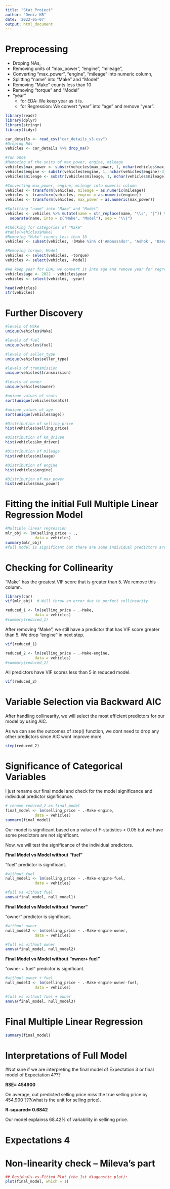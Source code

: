 ```yaml
---
title: "Stat_Project"
author: "Deniz KB"
date: '2022-05-07'
output: html_document
---
```


# Preprocessing

* Droping NAs, \
* Removing units of "max_power", "engine", "mileage", \
* Converting "max_power", "engine", "mileage" into numeric column, \
* Splitting "name" into "Make" and "Model" \
* Removing "Make" counts less than 10 \
* Removing "torque" and "Model" \
* "year"
  - for EDA: We keep year as it is.
  - for Regression: We convert "year" into "age" and remove "year".




```r
library(readr)
library(dplyr)
library(stringr)
library(tidyr)

car_details <- read_csv("car_details_v3.csv")
#Droping NAs
vehicles <- car_details %>% drop_na()

#run once
#Removing of the units of max_power, engine, mileage
vehicles$max_power <- substr(vehicles$max_power, 1, nchar(vehicles$max_power)-4)
vehicles$engine <- substr(vehicles$engine, 1, nchar(vehicles$engine)-3)
vehicles$mileage <- substr(vehicles$mileage, 1, nchar(vehicles$mileage)-5)

#Converting max_power, engine, mileage into numeric column
vehicles <- transform(vehicles, mileage = as.numeric(mileage))
vehicles <- transform(vehicles, engine = as.numeric(engine))
vehicles <- transform(vehicles, max_power = as.numeric(max_power))

#Splitting "name" into "Make" and "Model"
vehicles <- vehicles %>% mutate(name = str_replace(name, "\\s", "|")) %>% 
  separate(name, into = c("Make", "Model"), sep = "\\|")

#Checking for categories of "Make"
#table(vehicles$Make)
#Removing "Make" counts less than 10
vehicles <- subset(vehicles, !(Make %in% c('Ambassador', 'Ashok', 'Daewoo', 'Force', 'Isuzu', 'Kia', 'Land', 'MG', 'Opel')))

#Removing torque, Model
vehicles <- select(vehicles, -torque)
vehicles <- select(vehicles, -Model)

#We keep year for EDA; we convert it into age and remove year for regression.
vehicles$age <- 2022 - vehicles$year
vehicles <- select(vehicles, -year)

head(vehicles)
str(vehicles)
```

# Further Discovery

```r
#levels of Make
unique(vehicles$Make)

#levels of fuel
unique(vehicles$fuel)

#levels of seller_type
unique(vehicles$seller_type)

#levels of transmission
unique(vehicles$transmission)

#levels of owner 
unique(vehicles$owner)

#unique values of seats
sort(unique(vehicles$seats))

#unique values of age
sort(unique(vehicles$age))
```


```r
#Distribution of selling_price
hist(vehicles$selling_price)

#Distribution of km_driven
hist(vehicles$km_driven)

#Distribution of mileage
hist(vehicles$mileage)

#Distribution of engine
hist(vehicles$engine)

#Distribution of max_power
hist(vehicles$max_power)
```


# Fitting the initial Full Multiple Linear Regression Model

```r
#Multiple linear regression
mlr_obj <- lm(selling_price ~ .,
             data = vehicles)
summary(mlr_obj)
#full model is significant but there are some individual predictors are not significant.
```



# Checking for Collinearity 

"Make" has the greatest VIF score that is greater than 5. We remove this column.

```r
library(car)
vif(mlr_obj)  # Will throw an error due to perfect collinearity.
```


```r
reduced_1 <- lm(selling_price ~ .-Make,
             data = vehicles)
#summary(reduced_1)
```

After removing "Make", we still have a predictor that has VIF score greater than 5. We drop "engine" in next step.

```r
vif(reduced_1)
```

```r
reduced_2 <- lm(selling_price ~ .-Make-engine,
             data = vehicles)
#summary(reduced_2)
```

All predictors have VIF scores less than 5 in reduced model.

```r
vif(reduced_2)
```


# Variable Selection via Backward AIC

After handling collinearity, we will select the most efficient predictors for our model by using AIC. 

As we can see the outcomes of step() function, we dont need to drop any other predictors since AIC wont improve more.

```r
step(reduced_2)
```


# Significance of Categorical Variables

I just rename our final model and check for the model significance and individual predictor significance.

```r
# rename reduced_2 as final_model
final_model <- lm(selling_price ~ .-Make-engine,
             data = vehicles)
summary(final_model)
```

Our model is significant based on p value of F-statistics < 0.05 but we have some predictors are not significant. 

Now, we will test the significance of the individual predictors.

**Final Model vs Model without "fuel"**

"fuel" predictor is significant.

```r
#without fuel
null_model1 <- lm(selling_price ~ .-Make-engine-fuel,
             data = vehicles)

#full vs without fuel
anova(final_model, null_model1)
```


**Final Model vs Model without "owner"**

"owner" predictor is significant.

```r
#without owner
null_model2 <- lm(selling_price ~ .-Make-engine-owner,
             data = vehicles)

#full vs without owner
anova(final_model, null_model2)
```


**Final Model vs Model without "owner+ fuel"**

"owner + fuel" predictor is significant.

```r
#without owner + fuel
null_model3 <- lm(selling_price ~ .-Make-engine-owner-fuel,
             data = vehicles)

#full vs without fuel + owner
anova(final_model, null_model3)
```


# Final Multiple Linear Regression

```r
summary(final_model)
```

# Interpretations of Full Model

#Not sure if we are interpreting the final model of Expectation 3 or final model of Expectation 4???

__RSE= 454900__

On average, out predicted selling price miss the true selling price by 454,900 ???(what is the unit for selling price).


__R-squared= 0.6842__

Our model explainss 68.42% of variability in sellinng price.



# Expectations 4
# Non-linearity check -- Mileva's part

```r

## Residuals-vs-Fitted Plot (the 1st diagnostic plot):
plot(final_model, which = 1)
```




```r


```



```r



```


```r



```


```r



```

